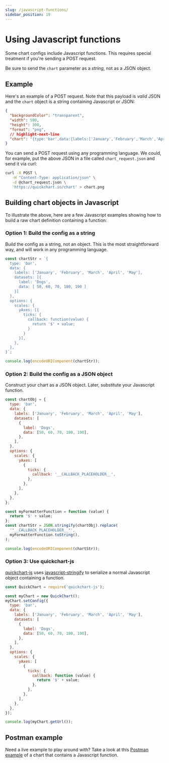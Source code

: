 ```yaml
---
slug: /javascript-functions/
sidebar_position: 19
---
```


# Using Javascript functions

Some chart configs include Javascript functions. This requires special treatment if you're sending a POST request.

Be sure to send the `chart` parameter as a _string_, not as a JSON object.

## Example

Here's an example of a POST request. Note that this payload is _valid_ JSON and the `chart` object is a string containing Javascript or JSON:

```json
{
  "backgroundColor": "transparent",
  "width": 500,
  "height": 300,
  "format": "png",
  // highlight-next-line
  "chart": "{type:'bar',data:{labels:['January','February','March','April','May'],datasets:[{label:'Dogs',data:[50,60,70,180,190]}]},options:{scales:{yAxes:[{ticks:{callback:function(value){return'$'+value;}}}]}}}"
}
```

You can send a POST request using any programming language. We could, for example, put the above JSON in a file called `chart_request.json` and send it via curl:

```bash
curl -X POST \
   -H "Content-Type: application/json" \
   -d @chart_request.json \
   'https://quickchart.io/chart' > chart.png
```

## Building chart objects in Javascript

To illustrate the above, here are a few Javascript examples showing how to build a raw chart definition containing a function:

### Option 1: Build the config as a string

Build the config as a string, not an object. This is the most straightforward way, and will work in any programming language.

```js
const chartStr = `{
  type: 'bar',
  data: {
    labels: ['January', 'February', 'March', 'April', 'May'],
    datasets: [{
      label: 'Dogs',
      data: [ 50, 60, 70, 180, 190 ]
    }]
  },
  options: {
    scales: {
      yAxes: [{
        ticks: {
          callback: function(value) {
            return '$' + value;
          }
        }
      }],
    },
  },
}`;

console.log(encodeURIComponent(chartStr));
```

### Option 2: Build the config as a JSON object

Construct your chart as a JSON object. Later, substitute your Javascript function.

```js
const chartObj = {
  type: 'bar',
  data: {
    labels: ['January', 'February', 'March', 'April', 'May'],
    datasets: [
      {
        label: 'Dogs',
        data: [50, 60, 70, 180, 190],
      },
    ],
  },
  options: {
    scales: {
      yAxes: [
        {
          ticks: {
            callback: '__CALLBACK_PLACEHOLDER__',
          },
        },
      ],
    },
  },
};

const myFormatterFunction = function (value) {
  return '$' + value;
};
const chartStr = JSON.stringify(chartObj).replace(
  '"__CALLBACK_PLACEHOLDER__"',
  myFormatterFunction.toString(),
);

console.log(encodeURIComponent(chartStr));
```

### Option 3: Use quickchart-js

[quickchart-js](https://github.com/typpo/quickchart-js) uses [javascript-stringify](https://github.com/blakeembrey/javascript-stringify) to serialize a normal Javascript object containing a function.

```js
const QuickChart = require('quickchart-js');

const myChart = new QuickChart();
myChart.setConfig({
  type: 'bar',
  data: {
    labels: ['January', 'February', 'March', 'April', 'May'],
    datasets: [
      {
        label: 'Dogs',
        data: [50, 60, 70, 180, 190],
      },
    ],
  },
  options: {
    scales: {
      yAxes: [
        {
          ticks: {
            callback: function (value) {
              return '$' + value;
            },
          },
        },
      ],
    },
  },
});

console.log(myChart.getUrl());
```

## Postman example

Need a live example to play around with? Take a look at this [Postman example](https://www.postman.com/speeding-flare-926667/workspace/quickchart-public-workspace/request/11849833-ffb00e95-690f-44e6-b979-5ec412a2e718) of a chart that contains a Javascript function.
